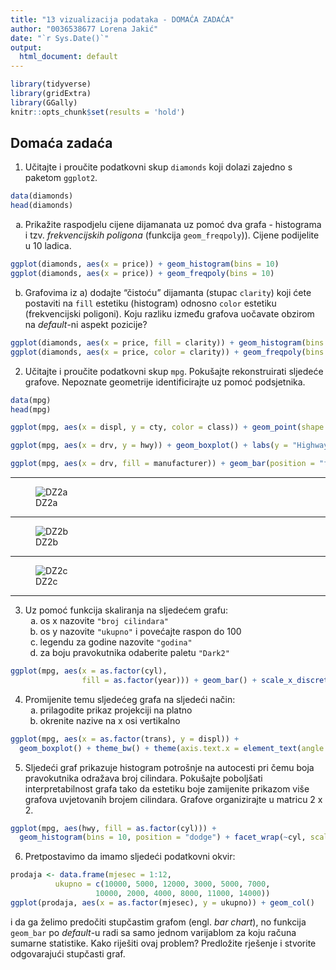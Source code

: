```yaml
---
title: "13 vizualizacija podataka - DOMAĆA ZADAĆA"
author: "0036538677 Lorena Jakić"
date: "`r Sys.Date()`"
output:
  html_document: default
---
```



```r
library(tidyverse)
library(gridExtra)
library(GGally)
knitr::opts_chunk$set(results = 'hold')
```

## Domaća zadaća {-}


1. Učitajte i proučite podatkovni skup `diamonds` koji dolazi zajedno s paketom `ggplot2`.
```r
data(diamonds)
head(diamonds)
```



a) Prikažite raspodjelu cijene dijamanata uz pomoć dva grafa - histograma i tzv. *frekvencijskih poligona* (funkcija `geom_freqpoly`)). Cijene podijelite u 10 ladica. 
```r

ggplot(diamonds, aes(x = price)) + geom_histogram(bins = 10)
ggplot(diamonds, aes(x = price)) + geom_freqpoly(bins = 10)

```


b) Grafovima iz a) dodajte "čistoću" dijamanta (stupac `clarity`) koji ćete postaviti na `fill` estetiku (histogram) odnosno `color` estetiku (frekvencijski poligoni). Koju razliku između grafova uočavate obzirom na *default*-ni aspekt pozicije?

```r
ggplot(diamonds, aes(x = price, fill = clarity)) + geom_histogram(bins = 10)
ggplot(diamonds, aes(x = price, color = clarity)) + geom_freqpoly(bins = 10,)

```



2. Učitajte i proučite podatkovni skup `mpg`. Pokušajte rekonstruirati sljedeće grafove. Nepoznate geometrije identificirajte uz pomoć podsjetnika.

```r
data(mpg)
head(mpg)
```
```r
ggplot(mpg, aes(x = displ, y = cty, color = class)) + geom_point(shape = 8, size = 3) + stat_smooth(method = "loess", linetype = 2, se = F, color = "grey") + labs(x = "Engine displacement/litres", y = "city miles per galon")
```

```r
ggplot(mpg, aes(x = drv, y = hwy)) + geom_boxplot() + labs(y = "Highway miles per gallon", x = "Drive type")
```


```r
ggplot(mpg, aes(x = drv, fill = manufacturer)) + geom_bar(position = "fill") + labs(x = "Drive type") 
```


***

![DZ2a](DZ2a.png)

***
![DZ2b](DZ2b.png)

***
![DZ2c](DZ2c.png)

***

3. Uz pomoć funkcija skaliranja na sljedećem grafu:
   a) os x nazovite `"broj cilindara"`
   b) os y nazovite `"ukupno"` i povećajte raspon do 100
   c) legendu za godine nazovite `"godina"`
   b) za boju pravokutnika odaberite paletu `"Dark2"`

```r
ggplot(mpg, aes(x = as.factor(cyl), 
                fill = as.factor(year))) + geom_bar() + scale_x_discrete(name = "broj cilindara") + scale_y_continuous(name = "ukupno",  limits = c(0, 100)) + scale_fill_brewer(name = "godina", palette = "Dark2")
```

4. Promijenite temu sljedećeg grafa na sljedeći način:
     a) prilagodite prikaz projekciji na platno
     b) okrenite nazive na x osi vertikalno


```r
ggplot(mpg, aes(x = as.factor(trans), y = displ)) + 
  geom_boxplot() + theme_bw() + theme(axis.text.x = element_text(angle = 90))
```

5. Sljedeći graf prikazuje histogram potrošnje na autocesti pri čemu boja pravokutnika odražava broj cilindara. Pokušajte poboljšati interpretabilnost grafa tako da estetiku boje zamijenite prikazom više grafova uvjetovanih brojem cilindara. Grafove organizirajte u matricu 2 x 2.

```r
ggplot(mpg, aes(hwy, fill = as.factor(cyl))) + 
  geom_histogram(bins = 10, position = "dodge") + facet_wrap(~cyl, scales = "free_y", nrow = 2, ncol = 2)
```


6. Pretpostavimo da imamo sljedeći podatkovni okvir:

```r
prodaja <- data.frame(mjesec = 1:12,
          ukupno = c(10000, 5000, 12000, 3000, 5000, 7000, 
                   10000, 2000, 4000, 8000, 11000, 14000)) 
ggplot(prodaja, aes(x = as.factor(mjesec), y = ukupno)) + geom_col()
```
  
  i da ga želimo predočiti stupčastim grafom (engl. *bar chart*), no funkcija `geom_bar` po *default*-u radi sa samo jednom varijablom za koju računa sumarne statistike. Kako riješiti ovaj problem? Predložite rješenje i stvorite odgovarajući stupčasti graf.

